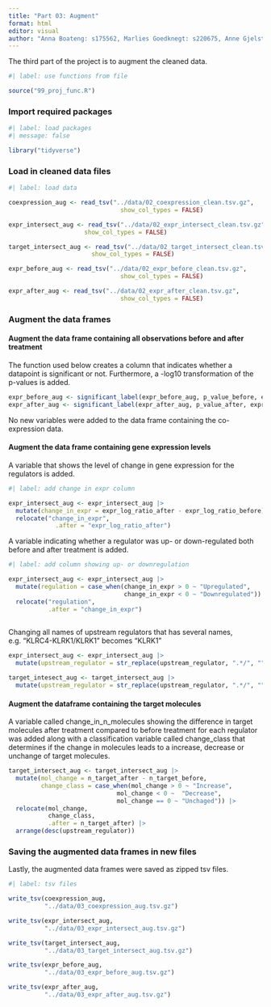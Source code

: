 ```yaml
---
title: "Part 03: Augment"
format: html
editor: visual
author: "Anna Boateng: s175562, Marlies Goedknegt: s220675, Anne Gjelstrup: s194530, Katja Jagd: s185395, Olivia Ronnenberg: s183359"
---
```


The third part of the project is to augment the cleaned data.

```r
#| label: use functions from file

source("99_proj_func.R")
```

### Import required packages

```r
#| label: load packages
#| message: false

library("tidyverse")

```

### Load in cleaned data files 

```r
#| label: load data

coexpression_aug <- read_tsv("../data/02_coexpression_clean.tsv.gz",
                               show_col_types = FALSE)

expr_intersect_aug <- read_tsv("../data/02_expr_intersect_clean.tsv.gz",
                     show_col_types = FALSE)

target_intersect_aug <- read_tsv("../data/02_target_intersect_clean.tsv.gz",
                       show_col_types = FALSE)

expr_before_aug <- read_tsv("../data/02_expr_before_clean.tsv.gz",
                               show_col_types = FALSE)

expr_after_aug <- read_tsv("../data/02_expr_after_clean.tsv.gz",
                               show_col_types = FALSE)

```

### Augment the data frames

#### Augment the data frame containing all observations before and after treatment

The function used below creates a column that indicates whether a datapoint is significant or not. Furthermore, a -log10 transformation of the p-values is added.

```r
expr_before_aug <- significant_label(expr_before_aug, p_value_before, expr_log_ratio_before)
expr_after_aug <- significant_label(expr_after_aug, p_value_after, expr_log_ratio_after) 
```

No new variables were added to the data frame containing the co-expression data.

#### Augment the data frame containing gene expression levels

A variable that shows the level of change in gene expression for the regulators is added.

```r
#| label: add change in expr column 

expr_intersect_aug <- expr_intersect_aug |>
  mutate(change_in_expr = expr_log_ratio_after - expr_log_ratio_before) |> 
  relocate("change_in_expr",
             .after = "expr_log_ratio_after")  

```

A variable indicating whether a regulator was up- or down-regulated both before and after treatment is added.

```r
#| label: add column showing up- or downregulation 

expr_intersect_aug <- expr_intersect_aug |>
  mutate(regulation = case_when(change_in_expr > 0 ~ "Upregulated",
                                change_in_expr < 0 ~ "Downregulated")) |> 
  relocate("regulation",
           .after = "change_in_expr") 
  
```

Changing all names of upstream regulators that has several names, e.g. "KLRC4-KLRK1/KLRK1" becomes "KLRK1"

```r
expr_intersect_aug <- expr_intersect_aug |> 
  mutate(upstream_regulator = str_replace(upstream_regulator, ".*/", "")) 

target_intesect_aug <- target_intersect_aug |> 
  mutate(upstream_regulator = str_replace(upstream_regulator, ".*/", ""))
```

#### Augment the dataframe containing the target molecules

A variable called change_in_n\_molecules showing the difference in target molecules after treatment compared to before treatment for each regulator was added along with a classification variable called change_class that determines if the change in molecules leads to a increase, decrease or unchange of target molecules.

```r
target_intersect_aug <- target_intersect_aug |> 
  mutate(mol_change = n_target_after - n_target_before,
         change_class = case_when(mol_change > 0 ~ "Increase",
                              mol_change < 0 ~  "Decrease",
                              mol_change == 0 ~ "Unchaged")) |> 
  relocate(mol_change, 
           change_class,
           .after = n_target_after) |> 
  arrange(desc(upstream_regulator)) 
```

### Saving the augmented data frames in new files

Lastly, the augmented data frames were saved as zipped tsv files.

```r
#| label: tsv files

write_tsv(coexpression_aug,
          "../data/03_coexpression_aug.tsv.gz")

write_tsv(expr_intersect_aug,
          "../data/03_expr_intersect_aug.tsv.gz")

write_tsv(target_intersect_aug,
          "../data/03_target_intersect_aug.tsv.gz")

write_tsv(expr_before_aug,
          "../data/03_expr_before_aug.tsv.gz")

write_tsv(expr_after_aug,
          "../data/03_expr_after_aug.tsv.gz")
```
